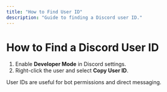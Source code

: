 ```yaml
---
title: "How to Find User ID"
description: "Guide to finding a Discord user ID."
---
```


# How to Find a Discord User ID

1. Enable **Developer Mode** in Discord settings.
2. Right-click the user and select **Copy User ID**.

User IDs are useful for bot permissions and direct messaging.
